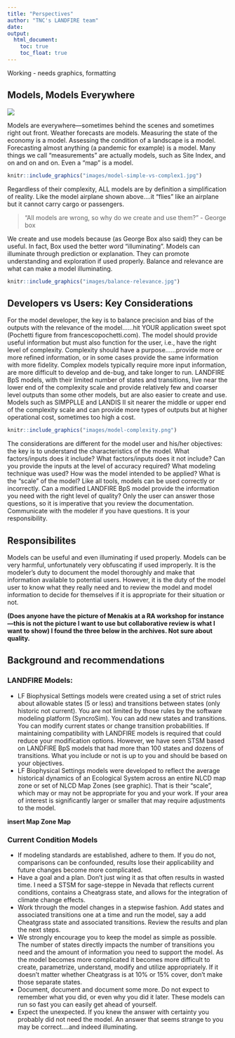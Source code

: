 ```yaml
---
title: "Perspectives"
author: "TNC's LANDFIRE team"
date: 
output:
  html_document:
    toc: true
    toc_float: true
---
```


Working - needs graphics, formatting

## Models, Models Everywhere

![](images/models.png)

Models are everywhere—sometimes behind the scenes and sometimes right out front.  Weather forecasts are models. Measuring the state of the economy is a model. Assessing the condition of a landscape is a model.  Forecasting almost anything (a pandemic for example) is a model. Many things we call “measurements” are actually models, such as Site Index, and on and on and on. Even a “map” is a model.


```r
knitr::include_graphics("images/model-simple-vs-complex1.jpg")

```

Regardless of their complexity, ALL models are by definition a simplification of reality. Like the model airplane shown above….it “flies” like an airplane but it cannot carry cargo or passengers.

>"All models are wrong, so why do we create and use them?" - George box

We create and use models because (as George Box also said) they can be useful. In fact, Box used the better word “illuminating”. Models can illuminate through prediction or explanation. They can promote understanding and exploration if used properly. Balance and relevance are what can make a model illuminating.

```r
knitr::include_graphics("images/balance-relevance.jpg")

```

## Developers vs Users: Key Considerations

For the model developer, the key is to balance precision and bias of the outputs with the relevance of the model……hit YOUR application sweet spot (Pochetti figure from francescopochetti.com). The model should provide useful information but must also function for the user, i.e., have the right level of complexity. Complexity should have a purpose……provide more or more refined information, or in some cases provide the same information with more fidelity. Complex models typically require more input information, are more difficult to develop and de-bug, and take longer to run. LANDFIRE BpS models, with their limited number of states and transitions, live near the lower end of the complexity scale and provide relatively few and coarser level outputs than some other models, but are also easier to create and use. Models such as SIMPPLLE and LANDIS II sit nearer the middle or upper end of the complexity scale and can provide more types of outputs but at higher operational cost, sometimes too high a cost.

```r
knitr::include_graphics("images/model-complexity.png")

```

The considerations are different for the model user and his/her objectives: the key is to understand the characteristics of the model. What factors/inputs does it include? What factors/inputs does it not include? Can you provide the inputs at the level of accuracy required? What modeling technique was used? How was the model intended to be applied? What is the “scale” of the model? Like all tools, models can be used correctly or incorrectly. Can a modified LANDFIRE BpS model provide the information you need with the right level of quality? Only the user can answer those questions, so it is imperative that you review the documentation. Communicate with the modeler if you have questions. It is your responsibility.

## Responsibilites

Models can be useful and even illuminating if used properly. Models can be very harmful, unfortunately very obfuscating if used improperly. It is the modeler’s duty to document the model thoroughly and make that information available to potential users. However, it is the duty of the model user to know what they really need and to review the model and model information to decide for themselves if it is appropriate for their situation or not.

**(Does anyone have the picture of Menakis at a RA workshop for instance—this is not the picture I want to use but collaborative review is what I want to show) I found the three below in the archives. Not sure about quality.**


## Background and recommendations

### LANDFIRE Models:

* LF Biophysical Settings models were created using a set of strict rules about allowable states (5 or less) and transitions between states (only historic not current). You are not limited by those rules by the software modeling platform (SyncroSim). You can add new states and transitions. You can modify current states or change transition probabilities. If maintaining compatibility with LANDFIRE models is required that could reduce your modification options. However, we have seen STSM based on LANDFIRE BpS models that had more than 100 states and dozens of transitions. What you include or not is up to you and should be based on your objectives.
* LF Biophysical Settings models were developed to reflect the average historical dynamics of an Ecological System across an entire NLCD map zone or set of NLCD Map Zones (see graphic). That is their “scale”, which may or may not be appropriate for you and your work. If your area of interest is significantly larger or smaller that may require adjustments to the model.

**insert Map Zone Map**

### Current Condition Models

* If modeling standards are established, adhere to them. If you do not, comparisons can be confounded, results lose their applicability and future changes become more complicated.
* Have a goal and a plan. Don’t just wing it as that often results in wasted time. I need a STSM for sage-steppe in Nevada that reflects current conditions, contains a Cheatgrass state, and allows for the integration of climate change effects.
* Work through the model changes in a stepwise fashion. Add states and associated transitions one at a time and run the model, say a add Cheatgrass state and associated transitions. Review the results and plan the next steps.
*	We strongly encourage you to keep the model as simple as possible. The number of states directly impacts the number of transitions you need and the amount of information you need to support the model. As the model becomes more complicated it becomes more difficult to create, parametrize, understand, modify and utilize appropriately. If it doesn’t matter whether Cheatgrass is at 10% or 15% cover, don’t make those separate states. 
* Document, document and document some more. Do not expect to remember what you did, or even why you did it later. These models can run so fast you can easily get ahead of yourself.
* Expect the unexpected. If you knew the answer with certainty you probably did not need the model. An answer that seems strange to you may be correct….and indeed illuminating.






